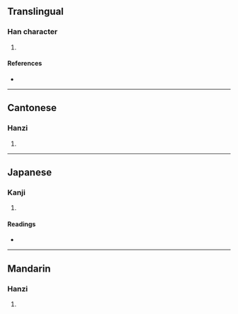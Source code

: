 {{character info/new}}
==Translingual==

===Han character===
{{Han char|rn=61|rad=心|as=04|sn=7|four=95017|canj=PPU|ids=⿰忄屯}}

# {{defn|Han|sort=心04}}

====References====
* {{Han ref|kx=0378.190|dkj=10388|dj=0706.190|hdz=42276.090|uh=5FF3|ud=24563|bh=CADC|bd=51932}}

----

==Cantonese==

===Hanzi===
{{yue-hanzi|jyut=[[tyun4]], [[zeon1]]|y=tyun4, jeun1}}

# {{defn|lang=yue|sort=心04}}

----

==Japanese==

===Kanji===
{{ja-kanji|grade=|rs=心04}}

# {{defn|lang=ja|sort=心04}}

====Readings====
* {{ja-readings|on=[[とん]] (ton), [[どん]] (don), [[しゅん]] (shun)|kun=[[うれえる]] (ureeru)}}

----

==Mandarin==

===Hanzi===
{{cmn-hanzi|pin=[[tún]] ([[tun2]])|wg=t'un<sup>2</sup>}}

# {{defn|lang=cmn|sort=心04}}